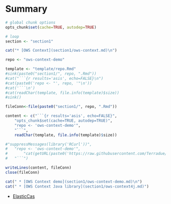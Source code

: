 # Summary

```r
# global chunk options
opts_chunk$set(cache=TRUE, autodep=TRUE)
```

```r

# loop
section <- "section1"

cat("* [OWS Context](section1/ows-context.md)\n")

repo <- "ows-context-demo"

template <- "template/repo.Rmd"
#sink(paste0("section1/", repo, ".Rmd"))
#cat("```{r results='asis', echo=FALSE}\n")
#cat(paste0('repo <- "', repo, '"\n'))
#cat('```\n')
#cat(readChar(template, file.info(template)$size))
#sink()

fileConn<-file(paste0("section1/", repo, ".Rmd"))

content <- c("```{r results='asis', echo=FALSE}",
	"opts_chunk$set(cache=TRUE, autodep=TRUE)",
	"repo <- 'ows-context-demo'",
	"```",
 	readChar(template, file.info(template)$size)) 

#"suppressMessages(library('RCurl'))",
#	"repo <- 'ows-context-demo'",
#       "cat(getURL(paste0('https://raw.githubusercontent.com/Terradue/', repo, '/master/README.md')))", 
#	"```")

writeLines(content, fileConn)
close(fileConn)

cat(" * [OWS Context demo](section1/ows-context-demo.md)\n")
cat(" * [OWS Context Java library](section1/ows-context4j.md)")
```
* [ElasticCas](section2/elasticCas.md)
